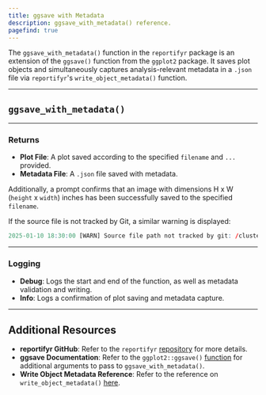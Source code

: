 ```yaml
---
title: ggsave with Metadata
description: ggsave_with_metadata() reference. 
pagefind: true
---
```



The `ggsave_with_metadata()` function in the `reportifyr` package is an extension of the `ggsave()` function from the `ggplot2` package. It saves plot objects and simultaneously captures analysis-relevant metadata in a `.json` file via `reportifyr`'s `write_object_metadata()` function.

---

## `ggsave_with_metadata()`

<EmbeddedHTML filename="/public/html_files/ggsave_with_metadata.html"/>

---

### Returns

- **Plot File**: A plot saved according to the specified `filename` and `...` provided.
- **Metadata File**: A `.json` file saved with metadata.

Additionally, a prompt confirms that an image with dimensions H x W (`height` x `width`) inches has been successfully saved to the specified `filename`.

If the source file is not tracked by Git, a similar warning is displayed:

```r
2025-01-10 18:30:00 [WARN] Source file path not tracked by git: /cluster-data/user-homes/user/project/scripts/analysis.R
```

---

### Logging 

- **Debug**: Logs the start and end of the function, as well as metadata validation and writing.
- **Info**: Logs a confirmation of plot saving and metadata capture.

---

## Additional Resources

- **reportifyr GitHub**: Refer to the `reportifyr` [repository](https://github.com/A2-ai/reportifyr) for more details. 
- **ggsave Documentation**: Refer to the `ggplot2::ggsave()` [function](https://ggplot2.tidyverse.org/reference/ggsave.html) for additional arguments to pass to `ggsave_with_metadata()`.
- **Write Object Metadata Reference**: Refer to the reference on `write_object_metadata()` [here](/reportifyr_docs/reference/metadata/write_object_metadata).
